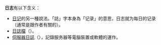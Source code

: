 {{NoteTA
|G1 = IT
|1 = zh-hans:日志; zh-hant:日誌;
}}
{{Distinguish|網誌}}
{{Selfref|關於維基百科中的日誌，請見「'''[[Special:日誌|Special:日誌]]'''」。}}
{{wiktionary|log}}

'''日志'''有以下含义：

* [[日记|日记]]的另一種說法。「誌」字本身為「记录」的意思，日志就为每日的记录（通常是跟作者有關的）。
*[[日志文件|日誌檔]]（{{lang|en|log file}}）。
* [[伺服器日誌|伺服器日誌]]（{{lang|en|server log}}），記錄服务器等電腦裝置或軟體的運作。

{{Disambig|CAT=二字消歧义}}